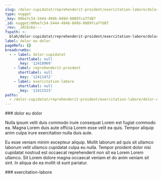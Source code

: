 ```yaml
---
slug: /dolor-cupidatat/reprehenderit-proident/exercitation-labore/dolor-eu-dolor
type: nugget
_key: 00be7c54-5444-4946-849d-8889fca7fd87
_id: nugget/00be7c54-5444-4946-849d-8889fca7fd87
_rev: _iKCEnEe---
fspath: >-
  blah/dolor-cupidatat/reprehenderit-proident/exercitation-labore/dolor-eu-dolor.md
label: dolor eu dolor
pageRefs: {}
breadcrumbs:
  - - label: dolor-cupidatat
      shortlabel: null
      _key: '12410969'
    - label: reprehenderit-proident
      shortlabel: null
      _key: '12411472'
    - label: exercitation-labore
      shortlabel: null
      _key: '12411523'
paths:
  - /dolor-cupidatat/reprehenderit-proident/exercitation-labore/dolor-eu-dolor
---
```


<NuggetArea>
<Nugget slug="/dolor-cupidatat/reprehenderit-proident/exercitation-labore/dolor-eu-dolor" type="nugget" _key="00be7c54-5444-4946-849d-8889fca7fd87" _id="nugget/00be7c54-5444-4946-849d-8889fca7fd87" _rev="_iKCEnEe---" fspath="blah/dolor-cupidatat/reprehenderit-proident/exercitation-labore/dolor-eu-dolor.md" label="dolor eu dolor" paths="/dolor-cupidatat/reprehenderit-proident/exercitation-labore/dolor-eu-dolor">
<NuggetBody>
### dolor eu dolor

Nulla ipsum velit duis commodo irure consequat Lorem est fugiat commodo ea. Magna Lorem duis aute officia Lorem esse velit ea quis. Tempor aliquip anim culpa irure exercitation nulla duis aute.

Eu esse veniam minim excepteur aliquip. Mollit laborum ad quis sit ullamco laborum velit ullamco cupidatat culpa eu nulla. Tempor proident dolor nisi cupidatat nostrud est occaecat reprehenderit non sit ea Lorem Lorem ullamco. Sit Lorem dolore magna occaecat veniam et do anim veniam sit sint. In aliqua do ea mollit id sunt pariatur.

</NuggetBody>
<Breadcrumbs>
<Crumbs>
<Crumb _key="12410969" label="dolor-cupidatat" /><Crumb _key="12411472" label="reprehenderit-proident" /><Crumb _key="12411523" label="exercitation-labore" />
</Crumbs>
</Breadcrumbs>
</Nugget>

<NuggetsInbound>
</NuggetsInbound>
<NuggetsOutbound>
</NuggetsOutbound>
</NuggetArea>
<PassagesInbound>
<Passage direction="inbound" type="passage" _key="12411523" _id="passage/12411523" _rev="_iKCEnEa--A" label="exercitation-labore" passage="exercitation-labore" fspath="blah/dolor-cupidatat/reprehenderit-proident/exercitation-labore" paths="/dolor-cupidatat/reprehenderit-proident/exercitation-labore" slug="/dolor-cupidatat/reprehenderit-proident/exercitation-labore">
<NuggetBody>
### exercitation-labore

</NuggetBody>
<Breadcrumbs>
<Crumbs>
<Crumb _key="12410969" label="dolor-cupidatat" /><Crumb _key="12411472" label="reprehenderit-proident" />
</Crumbs>
</Breadcrumbs>
</Passage>

</PassagesInbound>
<PassagesOutbound>
</PassagesOutbound>